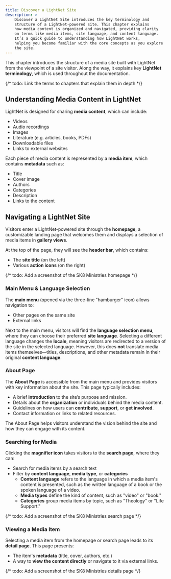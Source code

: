 ```yaml
---
title: Discover a LightNet Site
description: > 
    Discover a LightNet Site introduces the key terminology and 
    structure of a LightNet-powered site. This chapter explains 
    how media content is organized and navigated, providing clarity 
    on terms like media items, site language, and content language. 
    It’s a quick guide to understanding how LightNet works, 
    helping you become familiar with the core concepts as you explore 
    the site.
---
```


This chapter introduces the structure of a media site built with LightNet from the viewpoint of a site visitor. Along the way, it explains key **LightNet terminology**, which is used throughout the documentation.

{/* todo: Link the terms to chapters that explain them in depth */}

## Understanding Media Content in LightNet

LightNet is designed for sharing **media content**, which can include:

- Videos
- Audio recordings
- Images
- Literature (e.g. articles, books, PDFs)
- Downloadable files
- Links to external websites

Each piece of media content is represented by a **media item**, which contains **metadata** such as:

- Title
- Cover image
- Authors
- Categories
- Description
- Links to the content

## Navigating a LightNet Site

Visitors enter a LightNet-powered site through the **homepage**, a customizable landing page 
that welcomes them and displays a selection of media items in **gallery views**.

At the top of the page, they will see the **header bar**, which contains:
- The **site title** (on the left)
- Various **action icons** (on the right)

{/* todo: Add a screenshot of the SK8 Ministries homepage */}

### Main Menu & Language Selection

The **main menu** (opened via the three-line "hamburger" icon) allows navigation to:
- Other pages on the same site
- External links

Next to the main menu, visitors will find the **language selection menu**, where they can choose their preferred **site language**. Selecting a different language changes the **locale**, meaning visitors are redirected to a version of the site in the selected language. However, this does **not** translate media items themselves—titles, descriptions, and other metadata remain in their original **content language**.

### About Page

The **About Page** is accessible from the main menu and provides visitors with key information about the site. This page typically includes:
- A brief **introduction** to the site’s purpose and mission.
- Details about the **organization** or individuals behind the media content.
- Guidelines on how users can **contribute**, **support**, or **get involved**.
- Contact information or links to related resources.

The About Page helps visitors understand the vision behind the site and how they can engage with its content.

### Searching for Media

Clicking the **magnifier icon** takes visitors to the **search page**, where they can:
- Search for media items by a search text
- Filter by **content language**, **media type**, or **categories**
    - **Content language** refers to the language in which a media item's content is presented, such as the written language of a book or the spoken language of a video.
    - **Media types** define the kind of content, such as "video" or "book."
    - **Categories** group media items by topic, such as "Theology" or "Life Support."

{/* todo: Add a screenshot of the SK8 Ministries search page */}


### Viewing a Media Item


Selecting a media item from the homepage or search page leads to its **detail page**. This page presents:
- The item's **metadata** (title, cover, authors, etc.)
- A way to **view the content directly** or navigate to it via external links.

{/* todo: Add a screenshot of the SK8 Ministries details page */}
